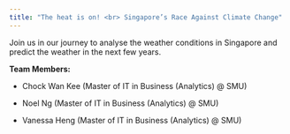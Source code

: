 ```yaml
---
title: "The heat is on! <br> Singapore’s Race Against Climate Change"
---
```


```{=html}
<style>
  body {
  background-image: url("https://watersensitivecities.org.au/wp-content/uploads/2019/12/Heat-wave.jpg");
  background-size: cover;
  background-repeat: no-repeat;
}

</style>
```
Join us in our journey to analyse the weather conditions in Singapore and predict the weather in the next few years.

**Team Members:**

-   Chock Wan Kee (Master of IT in Business (Analytics) \@ SMU)

-   Noel Ng (Master of IT in Business (Analytics) \@ SMU)

-   Vanessa Heng (Master of IT in Business (Analytics) \@ SMU)
